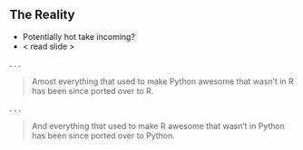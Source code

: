## The Reality

::: {.notes}

- Potentially hot take incoming?
- < read slide >

:::

. . .

> Amost everything that used to make Python awesome that wasn't in R has been since ported over to R.

. . .

> And everything that used to make R awesome that wasn't in Python has been since ported over to Python.